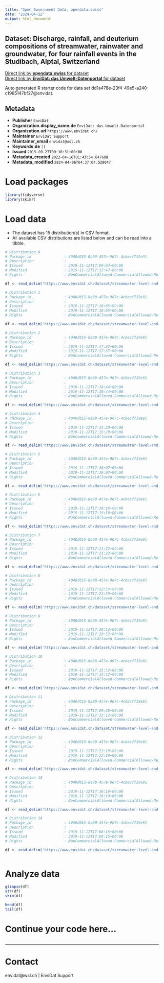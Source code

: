 ```yaml
---
title: "Open Government Data, opendata.swiss"
date: "2024-04-12"
output: html_document
---
```


## Dataset: Discharge, rainfall, and deuterium compositions of streamwater, rainwater and groundwater, for four rainfall events in the Studibach, Alptal, Switzerland



[Direct link by **opendata.swiss** for dataset](https://opendata.swiss/de/dataset/discharge-rainfall-and-deuterium-compositions-of-streamwater-rainwater-and-groundwater-for-four)<br>
[Direct link by **EnviDat: das Umwelt-Datenportal** for dataset](https://www.envidat.ch/#/metadata/streamwater-level-and-isotopic-composition-four-rainfall-events-studibach)

Auto generated R starter code for data set dd1a478e-23f4-49e5-a240-c1985147bf27@envidat.

## Metadata

- **Publisher** `EnviDat`
- **Organization.display_name.de** `EnviDat: das Umwelt-Datenportal`
- **Organization.url** `https://www.envidat.ch/`
- **Maintainer** `EnviDat Support`
- **Maintainer_email** `envidat@wsl.ch`
- **Keywords.de** `[]`
- **Issued** `2019-09-27T09:10:31+00:00`
- **Metadata_created** `2022-04-16T01:43:54.847608`
- **Metadata_modified** `2024-04-06T04:37:04.528047`


# Load packages

```r

library(tidyverse)
library(skimr)

```

# Load data

-   The dataset has 15 distribution(s) in CSV format.
-   All available CSV distributions are listed below and can be read into a tibble.

```r

# Distribution 0
# Package_id               : 4040d015-0a90-457e-967c-4cbecf739e91
# Description              : 
# Issued                   : 2019-11-12T17:09:04+00:00
# Modified                 : 2019-11-12T17:12:47+00:00
# Rights                   : NonCommercialAllowed-CommercialAllowed-ReferenceRequired

df <- read_delim('https://www.envidat.ch/dataset/streamwater-level-and-isotopic-composition-four-rainfall-events-studibach/resource/98b1bd86-e4a4-46f9-a75a-e871cab67aad')

# Distribution 1
# Package_id               : 4040d015-0a90-457e-967c-4cbecf739e91
# Description              : 
# Issued                   : 2019-11-12T17:10:05+00:00
# Modified                 : 2019-11-12T17:10:05+00:00
# Rights                   : NonCommercialAllowed-CommercialAllowed-ReferenceRequired

df <- read_delim('https://www.envidat.ch/dataset/streamwater-level-and-isotopic-composition-four-rainfall-events-studibach/resource/2f6feb1a-ccfa-4aac-bacd-335760905550')

# Distribution 2
# Package_id               : 4040d015-0a90-457e-967c-4cbecf739e91
# Description              : 
# Issued                   : 2019-11-12T17:17:37+00:00
# Modified                 : 2019-11-12T17:17:37+00:00
# Rights                   : NonCommercialAllowed-CommercialAllowed-ReferenceRequired

df <- read_delim('https://www.envidat.ch/dataset/streamwater-level-and-isotopic-composition-four-rainfall-events-studibach/resource/2add59a1-5621-4b0b-949e-e144e66de9e8')

# Distribution 3
# Package_id               : 4040d015-0a90-457e-967c-4cbecf739e91
# Description              : 
# Issued                   : 2019-11-12T17:18:44+00:00
# Modified                 : 2019-11-12T17:18:44+00:00
# Rights                   : NonCommercialAllowed-CommercialAllowed-ReferenceRequired

df <- read_delim('https://www.envidat.ch/dataset/streamwater-level-and-isotopic-composition-four-rainfall-events-studibach/resource/2b90dbcd-8fd7-440d-b0e0-4b724d688dc5')

# Distribution 4
# Package_id               : 4040d015-0a90-457e-967c-4cbecf739e91
# Description              : 
# Issued                   : 2019-11-12T17:15:20+00:00
# Modified                 : 2019-11-12T17:15:20+00:00
# Rights                   : NonCommercialAllowed-CommercialAllowed-ReferenceRequired

df <- read_delim('https://www.envidat.ch/dataset/streamwater-level-and-isotopic-composition-four-rainfall-events-studibach/resource/287f9bcc-b876-4170-bce7-1e508982c8b9')

# Distribution 5
# Package_id               : 4040d015-0a90-457e-967c-4cbecf739e91
# Description              : 
# Issued                   : 2019-11-12T17:18:07+00:00
# Modified                 : 2019-11-12T17:18:07+00:00
# Rights                   : NonCommercialAllowed-CommercialAllowed-ReferenceRequired

df <- read_delim('https://www.envidat.ch/dataset/streamwater-level-and-isotopic-composition-four-rainfall-events-studibach/resource/2e8bed6f-98be-47ef-8976-2df51703db3f')

# Distribution 6
# Package_id               : 4040d015-0a90-457e-967c-4cbecf739e91
# Description              : 
# Issued                   : 2019-11-12T17:19:19+00:00
# Modified                 : 2019-11-12T17:19:18+00:00
# Rights                   : NonCommercialAllowed-CommercialAllowed-ReferenceRequired

df <- read_delim('https://www.envidat.ch/dataset/streamwater-level-and-isotopic-composition-four-rainfall-events-studibach/resource/c09c3cd0-6a4b-4e3d-aa6e-7541241be20a')

# Distribution 7
# Package_id               : 4040d015-0a90-457e-967c-4cbecf739e91
# Description              : 
# Issued                   : 2019-11-12T17:21:22+00:00
# Modified                 : 2019-11-12T17:21:22+00:00
# Rights                   : NonCommercialAllowed-CommercialAllowed-ReferenceRequired

df <- read_delim('https://www.envidat.ch/dataset/streamwater-level-and-isotopic-composition-four-rainfall-events-studibach/resource/51bf0d6f-a68c-4e75-b5a1-1c81bbc7a9ea')

# Distribution 8
# Package_id               : 4040d015-0a90-457e-967c-4cbecf739e91
# Description              : 
# Issued                   : 2019-11-12T17:22:59+00:00
# Modified                 : 2019-11-12T17:22:59+00:00
# Rights                   : NonCommercialAllowed-CommercialAllowed-ReferenceRequired

df <- read_delim('https://www.envidat.ch/dataset/streamwater-level-and-isotopic-composition-four-rainfall-events-studibach/resource/6983ae41-90ad-4000-9b13-d6a4942e38cb')

# Distribution 9
# Package_id               : 4040d015-0a90-457e-967c-4cbecf739e91
# Description              : 
# Issued                   : 2019-11-12T17:20:52+00:00
# Modified                 : 2019-11-12T17:20:52+00:00
# Rights                   : NonCommercialAllowed-CommercialAllowed-ReferenceRequired

df <- read_delim('https://www.envidat.ch/dataset/streamwater-level-and-isotopic-composition-four-rainfall-events-studibach/resource/2d765186-0ae0-4b43-bc34-cbad9edba879')

# Distribution 10
# Package_id               : 4040d015-0a90-457e-967c-4cbecf739e91
# Description              : 
# Issued                   : 2019-11-12T17:15:52+00:00
# Modified                 : 2019-11-12T17:15:52+00:00
# Rights                   : NonCommercialAllowed-CommercialAllowed-ReferenceRequired

df <- read_delim('https://www.envidat.ch/dataset/streamwater-level-and-isotopic-composition-four-rainfall-events-studibach/resource/73fc4834-881f-4547-9b7b-52ca2be61f71')

# Distribution 11
# Package_id               : 4040d015-0a90-457e-967c-4cbecf739e91
# Description              : 
# Issued                   : 2019-11-12T17:09:36+00:00
# Modified                 : 2019-11-12T17:13:12+00:00
# Rights                   : NonCommercialAllowed-CommercialAllowed-ReferenceRequired

df <- read_delim('https://www.envidat.ch/dataset/streamwater-level-and-isotopic-composition-four-rainfall-events-studibach/resource/993b5d45-b0aa-4bf8-a9b9-1a8fc950ba7a')

# Distribution 12
# Package_id               : 4040d015-0a90-457e-967c-4cbecf739e91
# Description              : 
# Issued                   : 2019-11-12T17:22:19+00:00
# Modified                 : 2019-11-12T17:22:19+00:00
# Rights                   : NonCommercialAllowed-CommercialAllowed-ReferenceRequired

df <- read_delim('https://www.envidat.ch/dataset/streamwater-level-and-isotopic-composition-four-rainfall-events-studibach/resource/684ec1fc-df96-42ab-ba3c-0b4f981776ad')

# Distribution 13
# Package_id               : 4040d015-0a90-457e-967c-4cbecf739e91
# Description              : 
# Issued                   : 2019-11-12T17:16:19+00:00
# Modified                 : 2019-11-12T17:16:19+00:00
# Rights                   : NonCommercialAllowed-CommercialAllowed-ReferenceRequired

df <- read_delim('https://www.envidat.ch/dataset/streamwater-level-and-isotopic-composition-four-rainfall-events-studibach/resource/cc4b2f2b-537d-49e2-ac0a-c82216ad99d9')

# Distribution 14
# Package_id               : 4040d015-0a90-457e-967c-4cbecf739e91
# Description              : 
# Issued                   : 2019-11-12T17:08:16+00:00
# Modified                 : 2019-11-12T17:08:15+00:00
# Rights                   : NonCommercialAllowed-CommercialAllowed-ReferenceRequired

df <- read_delim('https://www.envidat.ch/dataset/streamwater-level-and-isotopic-composition-four-rainfall-events-studibach/resource/712f8d2e-129c-4ed4-ae19-eab3d2836511')



```

# Analyze data

```r

glimpse(df)
str(df)
skim(df)

head(df)
tail(df)

```

# Continue your code here...

```r

```

------------------------------------------------------------------------

# Contact

envidat@wsl.ch | EnviDat Support
